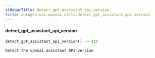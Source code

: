 ```yaml
---
sidebarTitle: detect_gpt_assistant_api_version
title: autogen.oai.openai_utils.detect_gpt_assistant_api_version
---
```


<code class="doc-symbol doc-symbol-heading doc-symbol-function"></code>
#### detect_gpt_assistant_api_version
<a href="#autogen.oai.openai_utils..detect_gpt_assistant_api_version" class="headerlink" title="Permanent link"></a>

```python
detect_gpt_assistant_api_version() -> str
```

    Detect the openai assistant API version

<br />